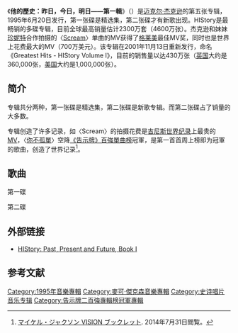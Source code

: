 {{redirect|HIStory|迈克尔·杰克逊的單曲|HIStory/Ghosts|2017年的臺灣單元網路劇|HIStory系列}}
{{NoteTA
|G1=Show
|G2=Music
|G3=Michael Jackson
|1=zh-hans:迈克尔; zh-hk:米高; zh-tw:麥可;
|2=zh-hans:杰克逊; zh-hk:積遜; zh-tw:傑克森;
}}
{{Infobox album
| name         = 他的歷史：昨日，今日，明日——第一輯
| original_name = ''{{lang|en|HIStory: Past, Present and Future Book I}}''
| type         = studio
| longtype     = ／[[精选集|精选集]]
| artist       = [[迈克尔·杰克逊|迈克尔·杰克逊]]
| cover        = MJ-HIStory.jpg
| released     = {{start date|1995|06|25}}<ref>{{cite web |title=History: Past, Present and Future, Book I |url=http://web.archive.org/web/20181226070756/https://www.sonymusicshop.jp/m/item/itemShw.php?cd=00DU000059000 |website=Sony Music Shop |accessdate=2018-12-26 |archive-date=2018-12-26 |archive-url=https://web.archive.org/web/20181226070756/https://www.sonymusicshop.jp/m/item/itemShw.php?cd=00DU000059000 }}</ref>
| recorded     = 1994年9月—1995年3月
| studio       = 
| length       = 2:28:45
| label        = [[史诗唱片|史诗]]
| producer     = 
| prev_title   = [[危险之旅_(迈克尔·杰克逊专辑)|危险之旅]]
| prev_year    = 1991
| next_title   = [[Blood_on_the_Dance_Floor:_HIStory_in_the_Mix|Blood on the Dance Floor: HIStory in the Mix]]
| next_year    = 1997
| misc         = {{Singles
 | name        = 他的歷史
 | type        = studio
 | single1     = [[吶喊/童年|吶喊/童年]]
 | single1date = {{start date|1995|05|31}}
 | single2     = [[你不孤單|你不孤單]]
 | single2date = {{start date|1995|08|15}}
 | single3     = [[地球之歌|地球之歌]]
 | single3date = {{start date|1995|11|27}}
 | single4     = [[They_Don't_Care_About_Us|They Don't Care About Us]]
 | single4date = {{start date|1996|04|16}}
 | single5     = [[Stranger_in_Moscow|Stranger in Moscow]]
 | single5date = {{start date|1997|07|07}}
 | single6     = [[HIStory/Ghosts|HIStory/Ghosts]]
 | single6date = {{start date|1997|07|30}}
}}
}}

《'''他的歷史：昨日，今日，明日——第一輯'''》（{{lang-en|''HIStory: Past, Present and Future, Book I''}}）是[[迈克尔·杰克逊|迈克尔·杰克逊]]的第五张专辑，1995年6月20日发行，第一张碟是精选集，第二张碟才有新歌出现。HIStory是最畅销的多碟专辑，目前全球最高销量估计2300万套（4600万张）。杰克逊和妹妹[[珍妮特·杰克逊|珍妮特]]合作拍摄的〈[[Scream|Scream]]〉单曲的MV获得了[[格莱美|格莱美]]最佳MV奖，同时也是世界上花费最大的MV（700万美元）。该专辑在2001年11月13日重新发行，命名《Greatest Hits - HIStory Volume I》，目前的销售量以达430万张（[[英国|英国]]大约是360,000张，[[美国|美国]]大约是1,000,000张）。

==简介==
专辑共分两种，第一张碟是精选集，第二张碟是新歌专辑。而第二张碟占了销量的大多数。

专辑创造了许多记录，如〈Scream〉的拍摄花费是[[吉尼斯世界纪录|吉尼斯世界纪录]]上最贵的[[MV|MV]]，〈[[你不孤單|你不孤單]]〉空降[[告示牌百強單曲榜|《告示牌》百強單曲榜]]冠軍，是第一首首周上榜即为冠軍的歌曲，创造了世界记录<ref>[[マイケル・ジャクソン_VISION|マイケル・ジャクソン VISION ブックレット]]. 2014年7月31日閲覧。</ref>。

== 歌曲 ==
第一碟
{{tracklist
| title1          = Billie Jean 
| length1         = 4:57 
| title2          = The Way You Make Me Feel
| length2         = 4:58
| title3          = Black Or White 
| length3         = 4:15 
| title4          = Rock With You 
| length4         = 3:40 
| title5          = She's Out Of My Life 
| length5         = 3:38 
| title6          = Bad 
| length6         = 4:05 
| title7          = I Just Can't Stop Loving You 
| length7         = 4:12 
| title8          = Man In The Mirror 
| length8         = 4:55 
| title9          = Thriller 
| length9         = 5:57 
| title10         = Beat It 
| length10        = 4:17
| title11         = The Girl Is Mine 
| length11        = 3:42
| title12         = Remember The Time 
| length12        = 3:59 
| title13         = Don't Stop 'Til You Get Enough 
| length13        = 6:04 
| title14         = Wanna Be Startin' Something  
| length14        = 6:02
| title15         = Heal The World 
| length15        = 6:25
}}

第二碟

{{tracklist
| headline        = ''HIS''tory Continues (Disc 2)
| title1          = [[Scream/Childhood|Scream]] 
| note1           = featuring [[Janet_Jackson|Janet Jackson]]
| writer1         = James Harris III, Terry Lewis, [[Michael_Jackson|Michael Jackson]], [[Janet_Jackson|Janet Jackson]]
| length1         = 4:38
| title2          = [[They_Don't_Care_About_Us|They Don't Care About Us]]
| writer2         = Michael Jackson
| length2         = 4:44
| title3          = [[Stranger_in_Moscow|Stranger in Moscow]]
| writer3         = Michael Jackson
| length3         = 5:44
| title4          = [[This_Time_Around_(Michael_Jackson_song)|This Time Around]] 
| note4           = featuring [[The_Notorious_B.I.G.|The Notorious B.I.G.]]
| writer4         = Michael Jackson, [[Dallas_Austin|Dallas Austin]], [[Bruce_Swedien|Bruce Swedien]], [[René_Moore|René Moore]]
| length4         = 4:20
| title5          = [[Earth_Song|Earth Song]]
| writer5         = Michael Jackson
| length5         = 6:47
| title6          = [[D.S._(song)|D.S.]]
| note6           = featuring [[Slash_(musician)|Slash]]
| writer6         = Michael Jackson
| length6         = 4:50
| title7          = Money
| writer7         = Michael Jackson
| length7         = 4:41
| title8          = [[Come_Together|Come Together]]
| writer8         = [[John_Lennon|John Lennon]], [[Paul_McCartney|Paul McCartney]]
| length8         = 4:02
| title9          = [[You_Are_Not_Alone|You Are Not Alone]]
| writer9         = [[R._Kelly|R. Kelly]]
| length9         = 5:45
| title10         = [[Scream/Childhood|Childhood]] 
| note10          = Theme from ''[[Free_Willy_2|Free Willy 2]]''
| writer10        = Michael Jackson
| length10        = 4:28
| title11         = [[Tabloid_Junkie|Tabloid Junkie]]
| writer11        = Michael Jackson, James Harris III, Terry Lewis
| length11        = 4:32
| title12         = 2 Bad 
| note12          = featuring [[Shaquille_O'Neal|Shaquille O'Neal]]
| writer12        = Michael Jackson, Bruce Swedien, René Moore, Dallas Austin
| length12        = 4:49
| title13         = [[HIStory/Ghosts|HIStory]]
| writer13        = Michael Jackson, James Harris III, Terry Lewis
| length13        = 6:37
| title14         = Little Susie
| writer14        = Michael Jackson
| length14        = 6:13
| title15         = [[Smile_(Charlie_Chaplin_song)#Michael_Jackson_version|Smile]]
| writer15        = [[Charlie_Chaplin|Charlie Chaplin]], [[John_Turner_(lyricist)|John Turner]], [[Geoffrey_Claremont_Parsons|Geoffrey Parsons]]
| length15        = 4:56
}}

== 外部链接 ==
* [https://web.archive.org/web/20100109054511/http://www.michaeljackson.com/us/music/history-past-present-and-future-book-i HIStory: Past, Present and Future, Book I]

==参考文献==
{{Reflist}}

{{Michael Jackson}}
{{Michael Jackson单曲}}

[[Category:1995年音樂專輯|Category:1995年音樂專輯]]
[[Category:麥可·傑克森音樂專輯|Category:麥可·傑克森音樂專輯]]
[[Category:史诗唱片音乐专辑|Category:史诗唱片音乐专辑]]
[[Category:告示牌二百強專輯榜冠軍專輯|Category:告示牌二百強專輯榜冠軍專輯]]